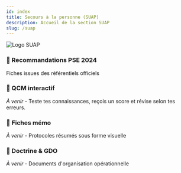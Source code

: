 ---
id: index
title: Secours à la personne (SUAP)
description: Accueil de la section SUAP
slug: /suap
---


<img
  src="/img/suap.png"
  alt="Logo SUAP"
  className={styles.logo}
/>

<div className="suap-grid">

  <div className="suap-card">
    <h3>📘 <Link to="/docs/suap/recommandation-pse">Recommandations PSE 2024</Link></h3>
    <p>Fiches issues des référentiels officiels</p>
  </div>

  <div className="suap-card">
    <h3>🧠 QCM interactif</h3>
    <p><em>À venir</em> - Teste tes connaissances, reçois un score et révise selon tes erreurs.</p>
  </div>

  <div className="suap-card">
    <h3>📎 Fiches mémo</h3>
    <p><em>À venir</em> - Protocoles résumés sous forme visuelle</p>
  </div>

  <div className="suap-card">
    <h3>📄 Doctrine & GDO</h3>
    <p><em>À venir</em> - Documents d'organisation opérationnelle</p>
  </div>

</div>
